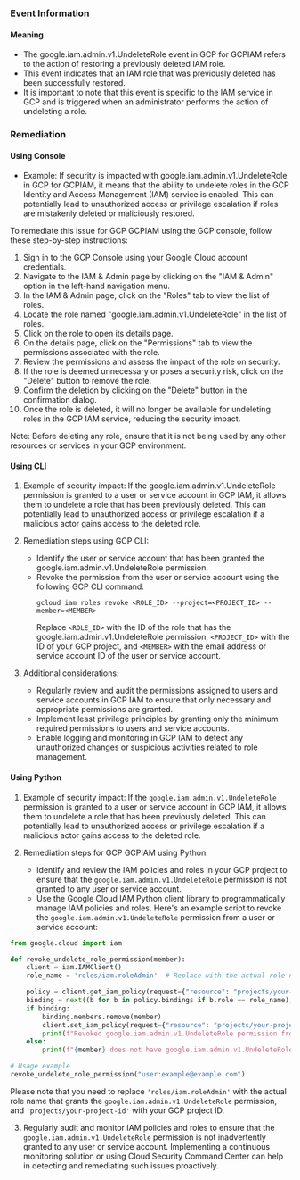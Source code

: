 
### Event Information

#### Meaning

- The google.iam.admin.v1.UndeleteRole event in GCP for GCPIAM refers to the action of restoring a previously deleted IAM role.
- This event indicates that an IAM role that was previously deleted has been successfully restored.
- It is important to note that this event is specific to the IAM service in GCP and is triggered when an administrator performs the action of undeleting a role.

### Remediation

#### Using Console

- Example: If security is impacted with google.iam.admin.v1.UndeleteRole in GCP for GCPIAM, it means that the ability to undelete roles in the GCP Identity and Access Management (IAM) service is enabled. This can potentially lead to unauthorized access or privilege escalation if roles are mistakenly deleted or maliciously restored.

To remediate this issue for GCP GCPIAM using the GCP console, follow these step-by-step instructions:

1. Sign in to the GCP Console using your Google Cloud account credentials.
2. Navigate to the IAM & Admin page by clicking on the "IAM & Admin" option in the left-hand navigation menu.
3. In the IAM & Admin page, click on the "Roles" tab to view the list of roles.
4. Locate the role named "google.iam.admin.v1.UndeleteRole" in the list of roles.
5. Click on the role to open its details page.
6. On the details page, click on the "Permissions" tab to view the permissions associated with the role.
7. Review the permissions and assess the impact of the role on security.
8. If the role is deemed unnecessary or poses a security risk, click on the "Delete" button to remove the role.
9. Confirm the deletion by clicking on the "Delete" button in the confirmation dialog.
10. Once the role is deleted, it will no longer be available for undeleting roles in the GCP IAM service, reducing the security impact.

Note: Before deleting any role, ensure that it is not being used by any other resources or services in your GCP environment.

#### Using CLI

1. Example of security impact: If the google.iam.admin.v1.UndeleteRole permission is granted to a user or service account in GCP IAM, it allows them to undelete a role that has been previously deleted. This can potentially lead to unauthorized access or privilege escalation if a malicious actor gains access to the deleted role.

2. Remediation steps using GCP CLI:
   - Identify the user or service account that has been granted the google.iam.admin.v1.UndeleteRole permission.
   - Revoke the permission from the user or service account using the following GCP CLI command:
     ```
     gcloud iam roles revoke <ROLE_ID> --project=<PROJECT_ID> --member=<MEMBER>
     ```
     Replace `<ROLE_ID>` with the ID of the role that has the google.iam.admin.v1.UndeleteRole permission, `<PROJECT_ID>` with the ID of your GCP project, and `<MEMBER>` with the email address or service account ID of the user or service account.

3. Additional considerations:
   - Regularly review and audit the permissions assigned to users and service accounts in GCP IAM to ensure that only necessary and appropriate permissions are granted.
   - Implement least privilege principles by granting only the minimum required permissions to users and service accounts.
   - Enable logging and monitoring in GCP IAM to detect any unauthorized changes or suspicious activities related to role management.

#### Using Python

1. Example of security impact: If the `google.iam.admin.v1.UndeleteRole` permission is granted to a user or service account in GCP IAM, it allows them to undelete a role that has been previously deleted. This can potentially lead to unauthorized access or privilege escalation if a malicious actor gains access to the deleted role.

2. Remediation steps for GCP GCPIAM using Python:
   - Identify and review the IAM policies and roles in your GCP project to ensure that the `google.iam.admin.v1.UndeleteRole` permission is not granted to any user or service account.
   - Use the Google Cloud IAM Python client library to programmatically manage IAM policies and roles. Here's an example script to revoke the `google.iam.admin.v1.UndeleteRole` permission from a user or service account:

```python
from google.cloud import iam

def revoke_undelete_role_permission(member):
    client = iam.IAMClient()
    role_name = 'roles/iam.roleAdmin'  # Replace with the actual role name

    policy = client.get_iam_policy(request={"resource": "projects/your-project-id"})
    binding = next((b for b in policy.bindings if b.role == role_name), None)
    if binding:
        binding.members.remove(member)
        client.set_iam_policy(request={"resource": "projects/your-project-id", "policy": policy})
        print(f"Revoked google.iam.admin.v1.UndeleteRole permission from {member}")
    else:
        print(f"{member} does not have google.iam.admin.v1.UndeleteRole permission")

# Usage example
revoke_undelete_role_permission("user:example@example.com")
```

Please note that you need to replace `'roles/iam.roleAdmin'` with the actual role name that grants the `google.iam.admin.v1.UndeleteRole` permission, and `'projects/your-project-id'` with your GCP project ID.

3. Regularly audit and monitor IAM policies and roles to ensure that the `google.iam.admin.v1.UndeleteRole` permission is not inadvertently granted to any user or service account. Implementing a continuous monitoring solution or using Cloud Security Command Center can help in detecting and remediating such issues proactively.

